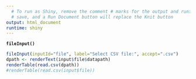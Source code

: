 ```yaml
---
  # To run as Shiny, remove the comment # marks for the output and runtime lines below,
  # save, and a Run Document button will replace the Knit button
output: html_document
runtime: shiny
---
```




**`fileInput()`**
```r
fileInput(inputId="file", label="Select CSV file:", accept=".csv")
dpath <- renderText(input$file$datapath)
renderTable(read.csv(dpath))
#renderTable(read.csv(input$file))
```
